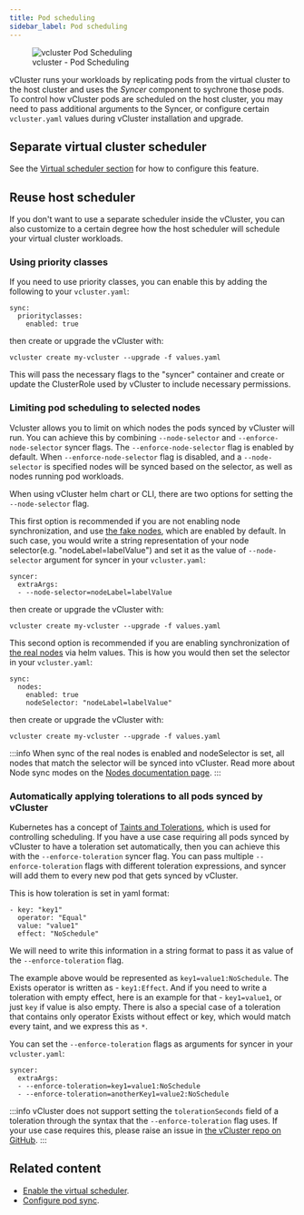 ```yaml
---
title: Pod scheduling
sidebar_label: Pod scheduling
---
```



<figure>
  <img src="/docs/media/diagrams/vcluster-pod-scheduling.svg" alt="vcluster Pod Scheduling" />
  <figcaption>vcluster - Pod Scheduling</figcaption>
</figure>

vCluster runs your workloads by replicating pods from the virtual cluster to the host cluster and uses the _Syncer_ component to sychrone those pods. 
To control how vCluster pods are scheduled on the host cluster, you may need to pass additional arguments to the Syncer, or configure certain `vcluster.yaml` values during vCluster installation and upgrade.

## Separate virtual cluster scheduler

<VirtualScheduler/>

See the [Virtual scheduler section][virtualScheduler] for how to configure this feature.

## Reuse host scheduler

If you don't want to use a separate scheduler inside the vCluster, you can also customize to a certain degree how the host scheduler will schedule your virtual cluster workloads.

### Using priority classes

If you need to use priority classes, you can enable this by adding the following to your `vcluster.yaml`:
```
sync:
  priorityclasses:
    enabled: true
```
then create or upgrade the vCluster with:

```
vcluster create my-vcluster --upgrade -f values.yaml
```

This will pass the necessary flags to the "syncer" container and create or update the ClusterRole used by vCluster to include necessary permissions. 


### Limiting pod scheduling to selected nodes

Vcluster allows you to limit on which nodes the pods synced by vCluster will run.
You can achieve this by combining `--node-selector` and `--enforce-node-selector` syncer flags. 
The `--enforce-node-selector` flag is enabled by default.
When `--enforce-node-selector` flag is disabled, and a `--node-selector` is specified nodes will be synced based on the
selector, as well as nodes running pod workloads.

When using vCluster helm chart or CLI, there are two options for setting the `--node-selector` flag.

This first option is recommended if you are not enabling node synchronization, and use [the fake nodes](./nodes.mdx), which are enabled by default. In such case, you would write a string representation of your node selector(e.g. "nodeLabel=labelValue") and set it as the value of `--node-selector` argument for syncer in your `vcluster.yaml`:
```
syncer:
  extraArgs:
  - --node-selector=nodeLabel=labelValue
```
then create or upgrade the vCluster with:

```
vcluster create my-vcluster --upgrade -f values.yaml
```

This second option is recommended if you are enabling synchronization of [the real nodes](./nodes.mdx) via helm values. This is how you would then set the selector in your `vcluster.yaml`:
```
sync:
  nodes:
    enabled: true
    nodeSelector: "nodeLabel=labelValue"
```
then create or upgrade the vCluster with:

```
vcluster create my-vcluster --upgrade -f values.yaml
```

:::info
When sync of the real nodes is enabled and nodeSelector is set, all nodes that match the selector will be synced into vCluster. Read more about Node sync modes on the [Nodes documentation page](./nodes.mdx).
::: 


### Automatically applying tolerations to all pods synced by vCluster 

Kubernetes has a concept of [Taints and Tolerations](https://kubernetes.io/docs/concepts/scheduling-eviction/taint-and-toleration/), which is used for controlling scheduling. If you have a use case requiring all pods synced by vCluster to have a toleration set automatically, then you can achieve this with the `--enforce-toleration` syncer flag. You can pass multiple `--enforce-toleration` flags with different toleration expressions, and syncer will add them to every new pod that gets synced by vCluster.

This is how toleration is set in yaml format:
```
- key: "key1"
  operator: "Equal"
  value: "value1"
  effect: "NoSchedule"
```
We will need to write this information in a string format to pass it as value of the `--enforce-toleration` flag.

The example above would be represented as `key1=value1:NoSchedule`.
The Exists operator is written as - `key1:Effect`.
And if you need to write a toleration with empty effect, here is an example for that - `key1=value1`, or just `key` if value is also empty.
There is also a special case of a toleration that contains only operator Exists without effect or key, which would match every taint, and we express this as `*`.

You can set the `--enforce-toleration` flags as arguments for syncer in your `vcluster.yaml`:
```
syncer:
  extraArgs:
  - --enforce-toleration=key1=value1:NoSchedule
  - --enforce-toleration=anotherKey1=value2:NoSchedule
```

:::info
vCluster does not support setting the `tolerationSeconds` field of a toleration through the syntax that the `--enforce-toleration` flag uses. If your use case requires this, please raise an issue in [the vCluster repo on GitHub](https://github.com/loft-sh/vcluster/issues).
::: 


## Related content

- [Enable the virtual scheduler][virtualScheduler].
- [Configure pod sync](/vcluster-yaml/sync/to-host/core/pods.mdx).




[virtualScheduler]: /vcluster-yaml/control-plane/deployment/advanced/virtual-scheduler.mdx